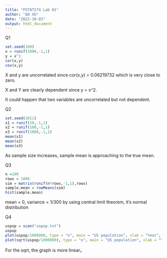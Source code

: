 ```yaml
---
title: "PSTAT274 Lab 01"
author: "AO XU"
date: "2022-10-03"
output: html_document
---
```



Q1
```r
set.seed(100)
x = runif(1000,-1,1)
y = x^2
cor(x,y)
cov(x,y)
```
X and y are uncorrelated since cor(x,y) = 0.06219732 which is very close to zero.

X and Y are clearly dependent since  y = x^2.

It could happen that two variables are uncorrelated but not dependent.

Q2
```r
set.seed(1011)
x1 = runif(10,-1,1)
x2 = runif(100,-1,1)
x3 = runif(1000,-1,1)
mean(x1)
mean(x2)
mean(x3)
```
As sample size increases, sample mean is approaching to the true mean.

Q3
```r
n =100
rows = 1000
sim = matrix(runif(n*rows,-1,1),rows)
sample.mean = rowMeans(sim)
hist(sample.mean)
```
mean = 0, variance = 1/300 by using central limit theorem, it's normal distribution

Q4 
```r
uspop = scan("uspop.txt")
uspop
plot(uspop/1000000, type = "o", main = "US population", xlab = "Year", ylab = "Population", lwd = 2)
plot(sqrt(uspop/1000000), type = "o", main = "US population", xlab = "Year", ylab = "Population", lwd = 2)
```
For the sqrt, the graph is more linear。